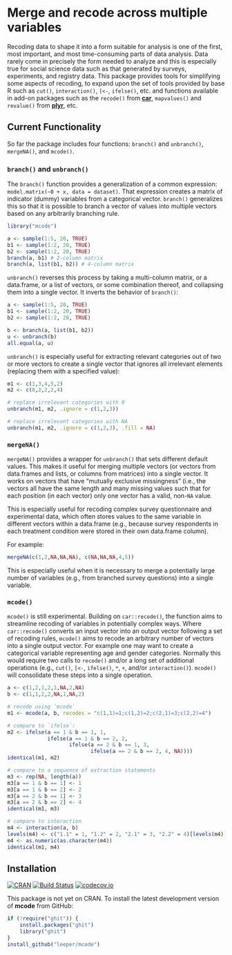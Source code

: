 # Merge and recode across multiple variables

Recoding data to shape it into a form suitable for analysis is one of the first, most important, and most time-consuming parts of data analysis. Data rarely come in precisely the form needed to analyze and this is especially true for social science data such as that generated by surveys, experiments, and registry data. This package provides tools for simplifying some aspects of recoding, to expand upon the set of tools provided by base R such as `cut()`, `interaction()`, `[<-`, `ifelse()`, etc. and functions available in add-on packages such as the `recode()` from [**car**](http://cran.r-project.org/web/packages/car/), `mapvalues()` and `revalue()` from [**plyr**](http://cran.r-project.org/web/packages/plyr/), etc.


## Current Functionality

So far the package includes four functions: `branch()` and `unbranch()`, `mergeNA()`, and `mcode()`.

### `branch()` and `unbranch()`

The `branch()` function provides a generalization of a common expression: `model.matrix(~0 + x, data = dataset)`. That expression creates a matrix of indicator (dummy) variables from a categorical vector. `branch()` generalizes this so that it is possible to branch a vector of values into multiple vectors based on any arbitrarily branching rule.

```r
library("mcode")

a <- sample(1:5, 20, TRUE)
b1 <- sample(1:2, 20, TRUE)
b2 <- sample(1:2, 20, TRUE)
branch(a, b1) # 2-column matrix
branch(a, list(b1, b2)) # 4-column matrix
```

`unbranch()` reverses this process by taking a multi-column matrix, or a data.frame, or a list of vectors, or some combination thereof, and collapsing them into a single vector. It inverts the behavior of `branch()`:

```r
a <- sample(1:5, 20, TRUE)
b1 <- sample(1:2, 20, TRUE)
b2 <- sample(1:2, 20, TRUE)

b <- branch(a, list(b1, b2))
u <- unbranch(b)
all.equal(a, u)
```

`unbranch()` is especially useful for extracting relevant categories out of two or more vectors to create a single vector that ignores all irrelevant elements (replacing them with a specified value):

```r
m1 <- c(1,3,4,5,2)
m2 <- c(0,2,2,2,4)

# replace irrelevant categories with 0
unbranch(m1, m2, .ignore = c(1,2,3))

# replace irrelevant categories with NA
unbranch(m1, m2, .ignore = c(1,2,3), .fill = NA)
```

### `mergeNA()`

`mergeNA()` provides a wrapper for `unbranch()` that sets different default values. This makes it useful for merging multiple vectors (or vectors from data.frames and lists, or columns from matrices) into a single vector. It works on vectors that have "mutually exclusive missingness" (i.e., the vectors all have the same length and many missing values such that for each position (in each vector) only one vector has a valid, non-`NA` value.

This is especially useful for recoding complex survey questionnaire and experimental data, which often stores values to the same variable in different vectors within a data.frame (e.g., because survey respondents in each treatment condition were stored in their own data.frame column).

For example:

```r
mergeNA(c(1,2,NA,NA,NA), c(NA,NA,NA,4,5))
```

This is especially useful when it is necessary to merge a potentially large number of variables (e.g., from branched survey questions) into a single variable.

### `mcode()`

`mcode()` is still experimental. Building on `car::recode()`, the function aims to streamline recoding of variables in potentially complex ways. Where `car::recode()` converts an input vector into an output vector following a set of recoding rules, `mcode()` aims to recode an arbitrary number of vectors into a single output vector. For example one may want to create a categorical variable representing age and gender categories. Normally this would require two calls to `recode()` and/or a long set of additional operations (e.g., `cut()`, `[<-`, `ifelse()`, `*`, `+`, and/or `interaction()`). `mcode()` will consolidate these steps into a single operation.

```r
a <- c(1,2,1,2,1,NA,2,NA)
b <- c(1,1,2,2,NA,1,NA,2)

# recode using `mcode`
m1 <- mcode(a, b, recodes = "c(1,1)=1;c(1,2)=2;c(2,1)=3;c(2,2)=4")

# compare to `ifelse`:
m2 <- ifelse(a == 1 & b == 1, 1, 
             ifelse(a == 1 & b == 2, 2, 
                    ifelse(a == 2 & b == 1, 3, 
                           ifelse(a == 2 & b == 2, 4, NA))))
identical(m1, m2)

# compare to a sequence of extraction statements
m3 <- rep(NA, length(a))
m3[a == 1 & b == 1] <- 1
m3[a == 1 & b == 2] <- 2
m3[a == 2 & b == 1] <- 3
m3[a == 2 & b == 2] <- 4
identical(m1, m3)

# compare to interaction
m4 <- interaction(a, b)
levels(m4) <- c("1.1" = 1, "1.2" = 2, "2.1" = 3, "2.2" = 4)[levels(m4)]
m4 <- as.numeric(as.character(m4))
identical(m1, m4)
```

## Installation ##

[![CRAN](http://www.r-pkg.org/badges/version/mcode)](http://cran.r-project.org/package=mcode)
[![Build Status](https://travis-ci.org/leeper/mcode.svg?branch=master)](https://travis-ci.org/leeper/mcode)
[![codecov.io](http://codecov.io/github/leeper/mcode/coverage.svg?branch=master)](http://codecov.io/github/leeper/mcode?branch=master)

This package is not yet on CRAN. To install the latest development version of **mcode** from GitHub:

```R
if (!require("ghit")) {
    install.packages("ghit")
    library("ghit")
}
install_github("leeper/mcode")
```

